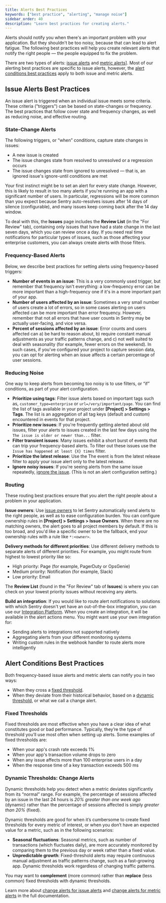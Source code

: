 ```yaml
---
title: Alerts Best Practices
keywords: ["best practice", "alerting", "manage noise"]
sidebar_order: 40
description: "Learn best practices for creating alerts."
---
```


Alerts should notify you when there's an important problem with your application. But they shouldn't be too noisy, because that can lead to alert fatigue. The following best practices will help you create relevant alerts that notify the right people — the people equipped to fix the problem.

There are two types of alerts: [issue alerts](/product/alerts/alert-types/#issue-alerts) and [metric alerts](/product/alerts/alert-types/#metric-alerts)]. Most of our alerting best practices are specific to issue alerts, however, the [alert conditions best practices]() apply to both issue and metric alerts.

## Issue Alerts Best Practices

An issue alert is triggered when an individual issue meets some criteria. These criteria ("triggers") can be based on state-changes or frequency. The best practices that follow cover state and frequency changes, as well as reducing noise, and effective routing.

### State-Change Alerts

The following triggers, or “when” conditions, capture state changes in issues:
- A new issue is created
- The issue changes state from resolved to  unresolved or a regression occurs
- The issue changes state from ignored to unresolved — that is, an ignored issue's ignore-until conditions are met

Your first instinct might be to set an alert for every state change. However, this is likely to result in too many alerts if you're running an app with a significant number of users. In particular, regressions will be more common than you expect because Sentry auto-resolves issues after 14 days of silence (configurable), and many issues keep coming back after the 14 day window.

To deal with this, the **Issues** page includes the **Review List** (in the "For Review" tab), containing only issues that have had a state change in the last seven days, which you can review once a day. If you need real time notifications for particular types of issues, such as those affecting your enterprise customers, you can always create alerts with those filters.

### Frequency-Based Alerts

Below, we describe best practices for setting alerts using frequency-based triggers:

- **Number of events in an issue**: This is a very commonly used trigger, but remember that frequency isn't everything: a low-frequency error can be more important than a high-frequency one if it's in a more important part of your app.
- **Number of users affected by an issue**: Sometimes a very small number of users create a lot of errors, so in some cases alerting on users affected can be more important than error frequency. However, remember that not all errors that have user counts in Sentry may be actually user-facing, and vice versa.
- **Percent of sessions affected by an issue**: Error counts and users affected can a) be hard to reason about, b) require constant manual adjustments as your traffic patterns change, and c) not well suited to deal with seasonality (for example, fewer errors on the weekend). In such cases, if you've configured your project to capture session data, you can opt for alerting when an issue affects a certain percentage of user sessions.

### Reducing Noise

One way to keep alerts from becoming too noisy is to use filters, or “if” conditions, as part of your alert configuration.
- **Prioritize using tags**: Filter issue alerts based on important tags such as, `customer_type=enterprise` or `url=/very/important/page`. You can find the list of tags available in your project under **[Project] > Settings > Tags**. The list is an aggregation of all tag keys (default and custom) encountered in events for that project.
- **Prioritize new issues**: If you're frequently getting alerted about old issues, filter your alerts to issues created in the last few days using the `The issue is older or newer than...` filter.
- **Filter transient issues**: Many issues exhibit a short burst of events that can trip your frequency-based alerts. To filter out these issues use the `Issue has happened at least {X} times` filter.
- **Prioritize the latest release**: Use the The event is from the latest release filter to apply your issue alert only to the latest release.
- **Ignore noisy issues**: If you're seeing alerts from the same issue repeatedly, [ignore the issue](/product/issues/states-triage/#ignore). (This is not an alert configuration setting.)

### Routing

These routing best practices ensure that you alert the right people about a problem in your application.

**Issue owners**: Use [issue owners](/product/issues/issue-owners/) to let Sentry automatically send alerts to the right people, as well as to ease configuration burden. You can configure ownership rules in **[Project] > Settings > Issue Owners**. When there are no matching owners, the alert goes to all project members by default. If this is too broad, and you'd like a specific owner to be the fallback, end your ownership rules with a rule like `*:<owner>`.

**Delivery methods for different priorities**: Use different delivery methods to separate alerts of different priorities. For example, you might route from highest to lowest priority like so:

- High priority: Page (for example, PagerDuty or OpsGenie)
- Medium priority: Notification (for example, Slack)
- Low priority: Email

The **Review List** (found in the "For Review" tab of **Issues**) is where you can check on your lowest priority issues without receiving any alerts.

**Build an integration**: If you would like to route alert notifications to solutions with which Sentry doesn't yet have an out-of-the-box integration, you can use our [Integration Platform](/product/integrations/integration-platform/). When you create an integration, it will be available in the alert actions menu. You might want use your own integration for:

- Sending alerts to integrations not supported natively
- Aggregating alerts from your different monitoring systems
- Writing custom rules in the webhook handler to route alerts more intelligently

## Alert Conditions Best Practices

Both frequency-based issue alerts and metric alerts can notify you in two ways:
- When they cross a [fixed threshold](link).
- When they deviate from their historical behavior, based on a [dynamic threshold](link), or what we call a change alert.

### Fixed Thresholds

Fixed thresholds are most effective when you have a clear idea of what constitutes good or bad performance. Typically, they’re the type of threshold you’ll use most often when setting up alerts. Some examples of fixed thresholds are:
- When your app's crash rate exceeds 1%
- When your app's transaction volume drops to zero
- When any issue affects more than 100 enterprise users in a day
- When the response time of a key transaction exceeds 500 ms

### Dynamic Thresholds: Change Alerts

Dynamic thresholds help you detect when a metric deviates significantly from its “normal” range. For example, the percentage of sessions affected by an issue in the last 24 hours is _20% greater than one week ago_ (dynamic) rather than the percentage of sessions affected is simply _greater than 20%_ (fixed).

Dynamic thresholds are good for when it’s cumbersome to create fixed thresholds for every metric of interest, or when you don’t have an expected value for a metric, such as in the following scenarios:
- **Seasonal fluctuations**: Seasonal metrics, such as number of transactions (which fluctuates daily), are more accurately monitored by comparing them to the previous day or week rather than a fixed value.
- **Unpredictable growth**: Fixed-threshold alerts may require continuous manual adjustment as traffic patterns change, such as a fast-growing app. Dynamic thresholds work regardless of changing traffic patterns.

You may want to **complement** (more common) rather than **replace** (less common) fixed thresholds with dynamic thresholds.

Learn more about [change alerts for issue alerts](/product/alerts/create-alerts/issue-alert-config/#change-alerts) and [change alerts for metric alerts](/product/alerts/create-alerts/metric-alert-config/#change-alerts-percent-change) in the full documentation.
